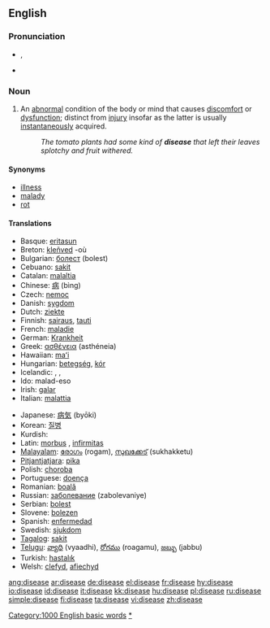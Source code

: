 ==English==

===Pronunciation===
*{{IPA|/disiːz/}}, {{IPA|/dəsiːz/}}
*{{audio|en-us-disease.ogg|Audio (US)}}
*:{{rhymes|iːz}}

===Noun===
{{en-noun}}

# {{pathology}} An [[abnormal]] condition of the body or mind that causes [[discomfort]] or [[dysfunction]]; distinct from [[injury]] insofar as the latter is usually [[instantaneous]]ly acquired.
#:''The tomato plants had some kind of '''disease''' that left their leaves splotchy and fruit withered.''

====Synonyms====
*[[illness]]
*[[malady]]
*[[rot]]

====Translations====
{{trans-top|an abnormal condition of the body causing discomfort or dysfunction}}
*Basque: [[eritasun]]
*Breton: [[kleñved]] {{m}} -où {{p}}
*Bulgarian: [[болест]] (bolest) {{f}}
*Cebuano: [[sakit]]
*Catalan: [[malaltia]] {{f}}
*Chinese: [[病]] (bìng)
*Czech: [[nemoc]] {{f}}
*Danish: [[sygdom]]
*Dutch: [[ziekte]] {{f}}
*Finnish: [[sairaus]], [[tauti]]
*French: [[maladie]]
*German: [[Krankheit]] {{f}}
*Greek: [[ασθένεια]] (asthéneia)
*Hawaiian: [[maʻi]]
*Hungarian: [[betegség]], [[kór]]
*Icelandic: {{t+|is|sjúkdómur}}, {{t|is|sýki}}, {{t+|is|mein}}
*Ido: malad-eso
*Irish: [[galar]] {{m}}
*Italian: [[malattia]] {{f}}
{{trans-mid}}
*Japanese: [[病気]] (byōki)
*Korean: [[질병]]
*Kurdish: {{KUchar|[[نه‌خۆشی]]}}
*Latin: [[morbus]] {{m}}, [[infirmitas]] {{f}}
*[[Malayalam]]: [[രോഗം]] (rogam), [[സുഖക്കേട്]] (sukhakketu)
*[[Pitjantjatjara]]: [[pika]]
*Polish: [[choroba ]] {{f}}
*Portuguese: [[doença]] {{f}}
*Romanian: [[boală]] {{f}}
*Russian: [[заболевание]] (zabolevaniye)
*Serbian: [[bolest]] {{f}}
*Slovene: [[bolezen]] {{f}}
*Spanish: [[enfermedad]] {{f}}
*Swedish: [[sjukdom]] {{c}}
*[[Tagalog]]: [[sakit]]
*[[Telugu]]: [[వ్యాధి]] (vyaadhi), [[రోగము]] (roagamu), [[జబ్బు]] (jabbu)
*Turkish: [[hastalık]]
*Welsh: [[clefyd]], [[afiechyd]]
{{trans-bottom}}

[[Category:1000 English basic words]]
[[Category:Diseases|*]]

[[ang:disease]]
[[ar:disease]]
[[de:disease]]
[[el:disease]]
[[fr:disease]]
[[hy:disease]]
[[io:disease]]
[[id:disease]]
[[it:disease]]
[[kk:disease]]
[[hu:disease]]
[[pl:disease]]
[[ru:disease]]
[[simple:disease]]
[[fi:disease]]
[[ta:disease]]
[[vi:disease]]
[[zh:disease]]